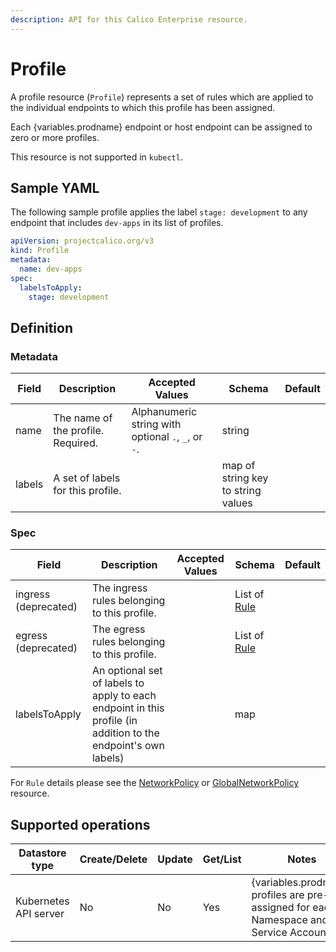 ```yaml
---
description: API for this Calico Enterprise resource.
---
```



# Profile

A profile resource (`Profile`) represents a set of rules which are applied
to the individual endpoints to which this profile has been assigned.

Each {variables.prodname} endpoint or host endpoint can be assigned to zero or more profiles.

This resource is not supported in `kubectl`.

## Sample YAML

The following sample profile applies the label `stage: development` to any endpoint that includes `dev-apps` in its list of profiles.

```yaml
apiVersion: projectcalico.org/v3
kind: Profile
metadata:
  name: dev-apps
spec:
  labelsToApply:
    stage: development
```

## Definition

### Metadata

| Field  | Description                        | Accepted Values                                     | Schema                             | Default |
| ------ | ---------------------------------- | --------------------------------------------------- | ---------------------------------- | ------- |
| name   | The name of the profile. Required. | Alphanumeric string with optional `.`, `_`, or `-`. | string                             |
| labels | A set of labels for this profile.  |                                                     | map of string key to string values |

### Spec

| Field                | Description                                                                                                    | Accepted Values | Schema                                 | Default |
| -------------------- | -------------------------------------------------------------------------------------------------------------- | --------------- | -------------------------------------- | ------- |
| ingress (deprecated) | The ingress rules belonging to this profile.                                                                   |                 | List of [Rule](networkpolicy.mdx#rule) |
| egress (deprecated)  | The egress rules belonging to this profile.                                                                    |                 | List of [Rule](networkpolicy.mdx#rule) |
| labelsToApply        | An optional set of labels to apply to each endpoint in this profile (in addition to the endpoint's own labels) |                 | map                                    |

For `Rule` details please see the [NetworkPolicy](networkpolicy.mdx) or
[GlobalNetworkPolicy](globalnetworkpolicy.mdx) resource.

## Supported operations

| Datastore type        | Create/Delete | Update | Get/List | Notes                                                                          |
| --------------------- | ------------- | ------ | -------- | ------------------------------------------------------------------------------ |
| Kubernetes API server | No            | No     | Yes      | {variables.prodname} profiles are pre-assigned for each Namespace and Service Account. |
